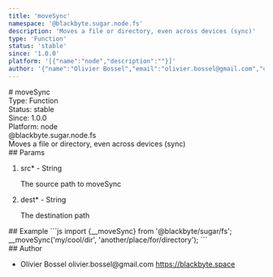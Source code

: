 ```yaml
---
title: 'moveSync'
namespace: '@blackbyte.sugar.node.fs'
description: 'Moves a file or directory, even across devices (sync)'
type: 'Function'
status: 'stable'
since: '1.0.0'
platform: '[{"name":"node","description":""}]'
author: '{"name":"Olivier Bossel","email":"olivier.bossel@gmail.com","url":"https://blackbyte.space"}'
---
```


<div class="docmap-mdx">
  # moveSync
  <div class="_metas">
    <div class="_type">
      <span class="_type-label">Type:</span>
      <span class="_type-value">Function</span>
    </div>
    <div class="_status">
      <span class="_status-label">Status:</span>
      <span class="_status-value -stable">stable</span>
    </div>
    <div class="_since">
      <span class="_since-label">Since:</span>
      <span class="_since-value">1.0.0</span>
    </div>
    <div class="_platform">
      <span class="_platform-label">Platform:</span>
      <span class="_platform-value -node">node</span>
    </div>
  </div>
  <div class="_namespace">@blackbyte.sugar.node.fs</div>
  <div class="_description typo-lead typo-format">
    Moves a file or directory, even across devices (sync)
  </div>
  <div class="_params">
    ## Params
    <ol class="_list">
      <li class="_item">
        <span class="_name">
          src<span class="_required">*</span>
        </span>
        <span class="_default">-</span> <span class="_type">String</span>
        <p class="_description">The source path to moveSync</p>
      </li>
      <li class="_item">
        <span class="_name">
          dest<span class="_required">*</span>
        </span>
        <span class="_default">-</span> <span class="_type">String</span>
        <p class="_description">The destination path</p>
      </li>
    </ol>
  </div>
  <div class="_examples">
    ## Example ```js import {__moveSync} from '@blackbyte/sugar/fs';
    __moveSync('my/cool/dir', 'another/place/for/directory'); ```
  </div>
  <div class="_author">
    ## Author
    <ul class="_list">
      <li class="_item">
        <span class="_name">Olivier Bossel</span>
        <span class="_email">olivier.bossel@gmail.com</span>
        <a href="https://blackbyte.space" target="_blank" class="_url">
          https://blackbyte.space
        </a>
      </li>
    </ul>
  </div>
</div>
